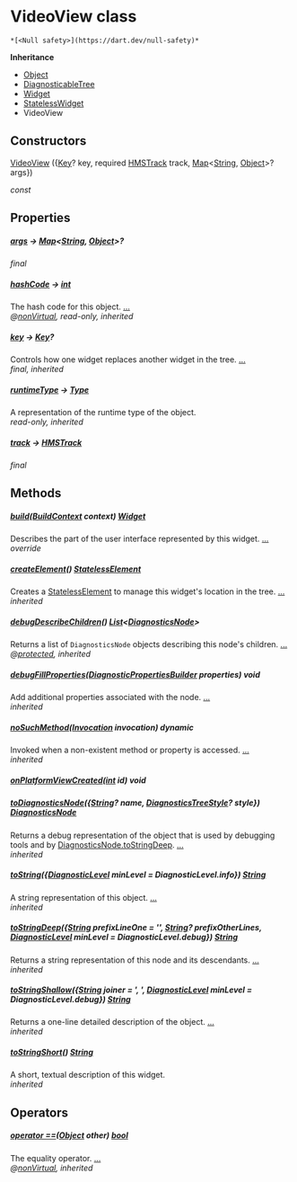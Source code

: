 # VideoView class

    *[<Null safety>](https://dart.dev/null-safety)*

**Inheritance**

- [Object](https://api.flutter.dev/flutter/dart-core/Object-class.html)
- [DiagnosticableTree](https://api.flutter.dev/flutter/foundation/DiagnosticableTree-class.html)
- [Widget](https://api.flutter.dev/flutter/widgets/Widget-class.html)
- [StatelessWidget](https://api.flutter.dev/flutter/widgets/StatelessWidget-class.html)
- VideoView

## Constructors

[VideoView](../ui_meeting_video_view/VideoView/VideoView) ({[Key](https://api.flutter.dev/flutter/foundation/Key-class.html)? key, required [HMSTrack](../model_hms_track/HMSTrack-class) track, [Map](https://api.flutter.dev/flutter/dart-core/Map-class.html)&lt;[String](https://api.flutter.dev/flutter/dart-core/String-class.html), [Object](https://api.flutter.dev/flutter/dart-core/Object-class.html)>? args})

_const_

## Properties

##### [args](../ui_meeting_video_view/VideoView/args) &#8594; [Map](https://api.flutter.dev/flutter/dart-core/Map-class.html)&lt;[String](https://api.flutter.dev/flutter/dart-core/String-class.html), [Object](https://api.flutter.dev/flutter/dart-core/Object-class.html)>?

_final_

##### [hashCode](https://api.flutter.dev/flutter/widgets/Widget/hashCode.html) &#8594; [int](https://api.flutter.dev/flutter/dart-core/int-class.html)

The hash code for this object. [...](https://api.flutter.dev/flutter/widgets/Widget/hashCode.html)  
_@[nonVirtual](https://pub.dev/documentation/meta/1.3.0/meta/nonVirtual-constant.html), read-only, inherited_

##### [key](https://api.flutter.dev/flutter/widgets/Widget/key.html) &#8594; [Key](https://api.flutter.dev/flutter/foundation/Key-class.html)?

Controls how one widget replaces another widget in the tree. [...](https://api.flutter.dev/flutter/widgets/Widget/key.html)  
_final, inherited_

##### [runtimeType](https://api.flutter.dev/flutter/dart-core/Object/runtimeType.html) &#8594; [Type](https://api.flutter.dev/flutter/dart-core/Type-class.html)

A representation of the runtime type of the object.  
_read-only, inherited_

##### [track](../ui_meeting_video_view/VideoView/track) &#8594; [HMSTrack](../model_hms_track/HMSTrack-class)

_final_

## Methods

##### [build](../ui_meeting_video_view/VideoView/build)([BuildContext](https://api.flutter.dev/flutter/widgets/BuildContext-class.html) context) [Widget](https://api.flutter.dev/flutter/widgets/Widget-class.html)

Describes the part of the user interface represented by this widget. [...](../ui_meeting_video_view/VideoView/build)  
_override_

##### [createElement](https://api.flutter.dev/flutter/widgets/StatelessWidget/createElement.html)() [StatelessElement](https://api.flutter.dev/flutter/widgets/StatelessElement-class.html)

Creates a <a href="https://api.flutter.dev/flutter/widgets/StatelessElement-class.html">StatelessElement</a> to manage this widget's location in the tree. [...](https://api.flutter.dev/flutter/widgets/StatelessWidget/createElement.html)  
_inherited_

##### [debugDescribeChildren](https://api.flutter.dev/flutter/foundation/DiagnosticableTree/debugDescribeChildren.html)() [List](https://api.flutter.dev/flutter/dart-core/List-class.html)&lt;[DiagnosticsNode](https://api.flutter.dev/flutter/foundation/DiagnosticsNode-class.html)>

Returns a list of <code>DiagnosticsNode</code> objects describing this node's
children. [...](https://api.flutter.dev/flutter/foundation/DiagnosticableTree/debugDescribeChildren.html)  
_@[protected](https://pub.dev/documentation/meta/1.3.0/meta/protected-constant.html), inherited_

##### [debugFillProperties](https://api.flutter.dev/flutter/widgets/Widget/debugFillProperties.html)([DiagnosticPropertiesBuilder](https://api.flutter.dev/flutter/foundation/DiagnosticPropertiesBuilder-class.html) properties) void

Add additional properties associated with the node. [...](https://api.flutter.dev/flutter/widgets/Widget/debugFillProperties.html)  
_inherited_

##### [noSuchMethod](https://api.flutter.dev/flutter/dart-core/Object/noSuchMethod.html)([Invocation](https://api.flutter.dev/flutter/dart-core/Invocation-class.html) invocation) dynamic

Invoked when a non-existent method or property is accessed. [...](https://api.flutter.dev/flutter/dart-core/Object/noSuchMethod.html)  
_inherited_

##### [onPlatformViewCreated](../ui_meeting_video_view/VideoView/onPlatformViewCreated)([int](https://api.flutter.dev/flutter/dart-core/int-class.html) id) void

##### [toDiagnosticsNode](https://api.flutter.dev/flutter/foundation/DiagnosticableTree/toDiagnosticsNode.html)({[String](https://api.flutter.dev/flutter/dart-core/String-class.html)? name, [DiagnosticsTreeStyle](https://api.flutter.dev/flutter/foundation/DiagnosticsTreeStyle-class.html)? style}) [DiagnosticsNode](https://api.flutter.dev/flutter/foundation/DiagnosticsNode-class.html)

Returns a debug representation of the object that is used by debugging
tools and by <a href="https://api.flutter.dev/flutter/foundation/DiagnosticsNode/toStringDeep.html">DiagnosticsNode.toStringDeep</a>. [...](https://api.flutter.dev/flutter/foundation/DiagnosticableTree/toDiagnosticsNode.html)  
_inherited_

##### [toString](https://api.flutter.dev/flutter/foundation/Diagnosticable/toString.html)({[DiagnosticLevel](https://api.flutter.dev/flutter/foundation/DiagnosticLevel-class.html) minLevel = DiagnosticLevel.info}) [String](https://api.flutter.dev/flutter/dart-core/String-class.html)

A string representation of this object. [...](https://api.flutter.dev/flutter/foundation/Diagnosticable/toString.html)  
_inherited_

##### [toStringDeep](https://api.flutter.dev/flutter/foundation/DiagnosticableTree/toStringDeep.html)({[String](https://api.flutter.dev/flutter/dart-core/String-class.html) prefixLineOne = '', [String](https://api.flutter.dev/flutter/dart-core/String-class.html)? prefixOtherLines, [DiagnosticLevel](https://api.flutter.dev/flutter/foundation/DiagnosticLevel-class.html) minLevel = DiagnosticLevel.debug}) [String](https://api.flutter.dev/flutter/dart-core/String-class.html)

Returns a string representation of this node and its descendants. [...](https://api.flutter.dev/flutter/foundation/DiagnosticableTree/toStringDeep.html)  
_inherited_

##### [toStringShallow](https://api.flutter.dev/flutter/foundation/DiagnosticableTree/toStringShallow.html)({[String](https://api.flutter.dev/flutter/dart-core/String-class.html) joiner = ', ', [DiagnosticLevel](https://api.flutter.dev/flutter/foundation/DiagnosticLevel-class.html) minLevel = DiagnosticLevel.debug}) [String](https://api.flutter.dev/flutter/dart-core/String-class.html)

Returns a one-line detailed description of the object. [...](https://api.flutter.dev/flutter/foundation/DiagnosticableTree/toStringShallow.html)  
_inherited_

##### [toStringShort](https://api.flutter.dev/flutter/widgets/Widget/toStringShort.html)() [String](https://api.flutter.dev/flutter/dart-core/String-class.html)

A short, textual description of this widget.  
_inherited_

## Operators

##### [operator ==](https://api.flutter.dev/flutter/widgets/Widget/operator_equals.html)([Object](https://api.flutter.dev/flutter/dart-core/Object-class.html) other) [bool](https://api.flutter.dev/flutter/dart-core/bool-class.html)

The equality operator. [...](https://api.flutter.dev/flutter/widgets/Widget/operator_equals.html)  
_@[nonVirtual](https://pub.dev/documentation/meta/1.3.0/meta/nonVirtual-constant.html), inherited_
